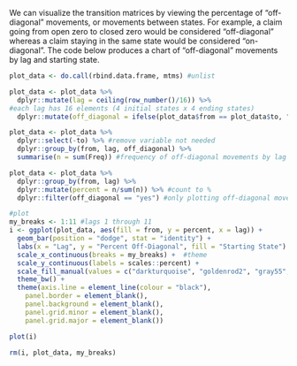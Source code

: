 We can visualize the transition matrices by viewing the percentage of "off-diagonal" movements, or movements between states. For example, a claim going from open zero to closed zero would be considered "off-diagonal" whereas a claim staying in the same state would be considered "on-diagonal". The code below produces a chart of "off-diagonal" movements by lag and starting state.


```r
plot_data <- do.call(rbind.data.frame, mtms) #unlist 

plot_data <- plot_data %>%
  dplyr::mutate(lag = ceiling(row_number()/16)) %>%
#each lag has 16 elements (4 initial states x 4 ending states)
  dplyr::mutate(off_diagonal = ifelse(plot_data$from == plot_data$to, "no", "yes")) 

plot_data <- plot_data %>%
  dplyr::select(-to) %>% #remove variable not needed
  dplyr::group_by(from, lag, off_diagonal) %>%
  summarise(n = sum(Freq)) #frequency of off-diagonal movements by lag and starting state

plot_data <- plot_data %>%
  dplyr::group_by(from, lag) %>%
  dplyr::mutate(percent = n/sum(n)) %>% #count to %
  dplyr::filter(off_diagonal == "yes") #only plotting off-diagonal movements

#plot
my_breaks <- 1:11 #lags 1 through 11
i <- ggplot(plot_data, aes(fill = from, y = percent, x = lag)) +
  geom_bar(position = "dodge", stat = "identity") +
  labs(x = "Lag", y = "Percent Off-Diagonal", fill = "Starting State") +
  scale_x_continuous(breaks = my_breaks) +  #theme
  scale_y_continuous(labels = scales::percent) +
  scale_fill_manual(values = c("darkturquoise", "goldenrod2", "gray55", "darkblue")) + 
  theme_bw() +
  theme(axis.line = element_line(colour = "black"),
    panel.border = element_blank(),
    panel.background = element_blank(),
    panel.grid.minor = element_blank(),
    panel.grid.major = element_blank())

plot(i)

rm(i, plot_data, my_breaks)

```